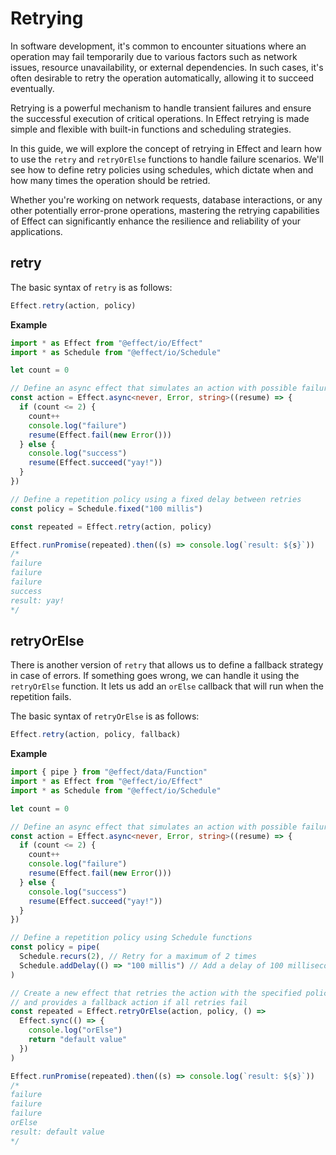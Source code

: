 # Retrying

In software development, it's common to encounter situations where an operation may fail temporarily due to various factors such as network issues, resource unavailability, or external dependencies. In such cases, it's often desirable to retry the operation automatically, allowing it to succeed eventually.

Retrying is a powerful mechanism to handle transient failures and ensure the successful execution of critical operations. In Effect retrying is made simple and flexible with built-in functions and scheduling strategies.

In this guide, we will explore the concept of retrying in Effect and learn how to use the `retry` and `retryOrElse` functions to handle failure scenarios. We'll see how to define retry policies using schedules, which dictate when and how many times the operation should be retried.

Whether you're working on network requests, database interactions, or any other potentially error-prone operations, mastering the retrying capabilities of Effect can significantly enhance the resilience and reliability of your applications.

## retry

The basic syntax of `retry` is as follows:

```ts
Effect.retry(action, policy)
```

**Example**

```ts
import * as Effect from "@effect/io/Effect"
import * as Schedule from "@effect/io/Schedule"

let count = 0

// Define an async effect that simulates an action with possible failures
const action = Effect.async<never, Error, string>((resume) => {
  if (count <= 2) {
    count++
    console.log("failure")
    resume(Effect.fail(new Error()))
  } else {
    console.log("success")
    resume(Effect.succeed("yay!"))
  }
})

// Define a repetition policy using a fixed delay between retries
const policy = Schedule.fixed("100 millis")

const repeated = Effect.retry(action, policy)

Effect.runPromise(repeated).then((s) => console.log(`result: ${s}`))
/*
failure
failure
failure
success
result: yay!
*/
```

## retryOrElse

There is another version of `retry` that allows us to define a fallback strategy in case of errors.
If something goes wrong, we can handle it using the `retryOrElse` function.
It lets us add an `orElse` callback that will run when the repetition fails.

The basic syntax of `retryOrElse` is as follows:

```ts
Effect.retry(action, policy, fallback)
```

**Example**

```ts
import { pipe } from "@effect/data/Function"
import * as Effect from "@effect/io/Effect"
import * as Schedule from "@effect/io/Schedule"

let count = 0

// Define an async effect that simulates an action with possible failures
const action = Effect.async<never, Error, string>((resume) => {
  if (count <= 2) {
    count++
    console.log("failure")
    resume(Effect.fail(new Error()))
  } else {
    console.log("success")
    resume(Effect.succeed("yay!"))
  }
})

// Define a repetition policy using Schedule functions
const policy = pipe(
  Schedule.recurs(2), // Retry for a maximum of 2 times
  Schedule.addDelay(() => "100 millis") // Add a delay of 100 milliseconds between retries
)

// Create a new effect that retries the action with the specified policy,
// and provides a fallback action if all retries fail
const repeated = Effect.retryOrElse(action, policy, () =>
  Effect.sync(() => {
    console.log("orElse")
    return "default value"
  })
)

Effect.runPromise(repeated).then((s) => console.log(`result: ${s}`))
/*
failure
failure
failure
orElse
result: default value
*/
```
